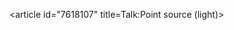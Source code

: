 <article id="7618107" title=Talk:Point source (light)>
	<talkpage id="7618107" title="Talk:Point source (light)">
{{physics|class=redirect |importance=NA}}
	</talkpage>
</article>